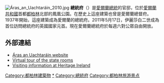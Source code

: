 [[Image:Áras_an_Uachtaráin_2010.jpg|thumb]]
'''總統府'''（{{lang-ga|Áras an Uachtaráin}}）是[[愛爾蘭總統|愛爾蘭總統]]的官邸，位於[[愛爾蘭共和國|愛爾蘭共和國]]首都[[都柏林|都柏林]]北部的鳳凰公園。在歷史上這座建築也曾是愛爾蘭總督府。1937年開始，這座建築成為愛爾蘭的總統府。2011年5月17日，伊麗莎白二世成為首位訪問總統府的英國國家元首。現在愛爾蘭總統府於每週六對公眾自由開放。

==外部連結==
{{commons category|Áras an Uachtaráin}}
* [http://www.president.ie/ Áras an Uachtaráin website] {{Wayback|url=http://www.president.ie/ |date=20060615015900 }}
* [http://www.president.ie/index.php?section=39&lang=eng Virtual tour of the state rooms]
* [https://web.archive.org/web/20100107040007/http://www.heritageireland.ie/en/Dublin/PhoenixParkVisitorCentre-AshtownCastle/ Visiting information at Heritage Ireland]
{{Coord|53.359676|-6.31745|type:landmark_region:IE|display=title}}

[[Category:都柏林建築物|Category:都柏林建築物]]
[[Category:愛爾蘭總統|*]]
[[Category:總統府|Category:總統府]]
[[Category:都柏林旅游景点|Category:都柏林旅游景点]]